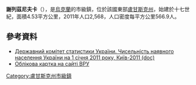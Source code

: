 {{no footnotes|time=2015-09-14T08:54:05+00:00}}
{{coord|48|23|58|N|38|47|39|E|scale:30000|display=title}}

'''謝列茲尼夫卡'''（{{lang-uk|Селезнівка}}），是[[烏克蘭|烏克蘭]]的市級鎮，位於該國東部[[盧甘斯克州|盧甘斯克州]]，始建於十七世紀，面積4.53平方公里，2011年人口2,568，人口密度每平方公里566.9人。

==參考資料==
*[https://web.archive.org/web/20121010205321/http://stat6.stat.lviv.ua/PXWEB2007/ukr/publ/2011/chnas.zip Державний комітет статистики України. Чисельність наявного населення України на 1 січня 2011 року, Київ-2011 (doc)]
* [http://gska2.rada.gov.ua/pls/z7502/A005?rdat1=24.07.2008&rf7571=18399 Облікова картка на сайті ВРУ]{{dead link|date=2018年4月 |bot=InternetArchiveBot |fix-attempted=yes }}

{{DEFAULTSORT:Селезнівка}}
[[Category:盧甘斯克州市級鎮|Category:盧甘斯克州市級鎮]]


{{Luhansk-geo-stub}}
